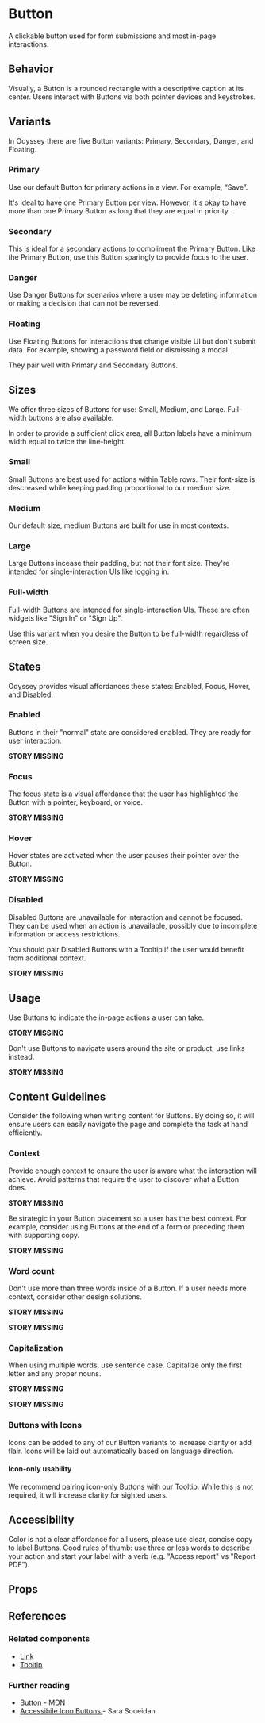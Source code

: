 
# Button

A clickable button used for form submissions and most in-page interactions.

## Behavior

Visually, a Button is a rounded rectangle with a descriptive caption at its center. Users interact with Buttons via both pointer devices and keystrokes.

## Variants

In Odyssey there are five Button variants: Primary, Secondary, Danger, and Floating.

### Primary

Use our default Button for primary actions in a view. For example, “Save”.

It's ideal to have one Primary Button per view. However, it's okay to have more than one Primary Button as long that they are equal in priority.

<Canvas>
  <Story id="components-button--primary" />
</Canvas>

### Secondary

This is ideal for a secondary actions to compliment the Primary Button. Like the Primary Button, use this Button sparingly to provide focus to the user.

<Canvas>
  <Story id="components-button--secondary" />
</Canvas>

### Danger

Use Danger Buttons for scenarios where a user may be deleting information or making a decision that can not be reversed.

<Canvas>
  <Story id="components-button--danger" />
</Canvas>

### Floating

Use Floating Buttons for interactions that change visible UI but don't submit data. For example, showing a password field or dismissing a modal.

They pair well with Primary and Secondary Buttons.

<Canvas>
  <Story id="components-button--floating" />
</Canvas>

## Sizes

We offer three sizes of Buttons for use: Small, Medium, and Large. Full-width buttons are also available.

In order to provide a sufficient click area, all Button labels have a minimum width equal to twice the line-height.

### Small

Small Buttons are best used for actions within Table rows. Their font-size is descreased while keeping padding proportional to our medium size.

<Canvas>
  <Story id="components-button--small" />
</Canvas>

### Medium

Our default size, medium Buttons are built for use in most contexts.

<Canvas>
  <Story id="components-button--medium" />
</Canvas>

### Large

Large Buttons incease their padding, but not their font size. They're intended for single-interaction UIs like logging in.

<Canvas>
  <Story id="components-button--large" />
</Canvas>

### Full-width

Full-width Buttons are intended for single-interaction UIs. These are often widgets like "Sign In" or "Sign Up".

Use this variant when you desire the Button to be full-width regardless of screen size.

<Canvas>
  <Story id="components-button--wide" />
</Canvas>

## States

Odyssey provides visual affordances these states: Enabled, Focus, Hover, and Disabled.

### Enabled

Buttons in their "normal" state are considered enabled. They are ready for user interaction.

**STORY MISSING**

### Focus

The focus state is a visual affordance that the user has highlighted the Button with a pointer, keyboard, or voice.

**STORY MISSING**

### Hover

Hover states are activated when the user pauses their pointer over the Button.

**STORY MISSING**

### Disabled

Disabled Buttons are unavailable for interaction and cannot be focused. They can be used when an action is unavailable, possibly due to incomplete information or access restrictions.

You should pair Disabled Buttons with a Tooltip if the user would benefit from additional context.

**STORY MISSING**

## Usage

Use Buttons to indicate the in-page actions a user can take.

**STORY MISSING**

Don't use Buttons to navigate users around the site or product; use links instead.

**STORY MISSING**

## Content Guidelines

Consider the following when writing content for Buttons. By doing so, it will ensure users can easily navigate the page and complete the task at hand efficiently.

### Context

Provide enough context to ensure the user is aware what the interaction will achieve. Avoid patterns that require the user to discover what a Button does.

**STORY MISSING**

Be strategic in your Button placement so a user has the best context. For example, consider using Buttons at the end of a form or preceding them with supporting copy.

**STORY MISSING**

### Word count

Don't use more than three words inside of a Button. If a user needs more context, consider other design solutions.

**STORY MISSING**

**STORY MISSING**

### Capitalization

When using multiple words, use sentence case. Capitalize only the first letter and any proper nouns.

**STORY MISSING**

**STORY MISSING**

### Buttons with Icons

Icons can be added to any of our Button variants to increase clarity or add flair. Icons will be laid out automatically based on language direction.

<Canvas>
  <Story id="components-button--with-icon" />
</Canvas>

#### Icon-only usability

We recommend pairing icon-only Buttons with our Tooltip. While this is not required, it will increase clarity for sighted users.

<Canvas>
  <Story id="components-button--icon-only" />
</Canvas>

## Accessibility

Color is not a clear affordance for all users, please use clear, concise copy to label Buttons. Good rules of thumb: use three or less words to describe your action and start your label with a verb (e.g. "Access report" vs "Report PDF").

## Props

<ArgsTable />

<ThemeTable componentThemeReducer={theme} />

## References

### Related components

- <a href="?path=/docs/components-link--default#link">Link</a>
- <a href="?path=/docs/components-tooltip--default#tooltip">Tooltip</a>

### Further reading

- <a href="https://developer.mozilla.org/en-US/docs/Web/HTML/Element/button">
    Button
  </a> - MDN
- <a href="https://www.sarasoueidan.com/blog/accessible-icon-buttons/">
    Accessibile Icon Buttons
  </a> - Sara Soueidan
